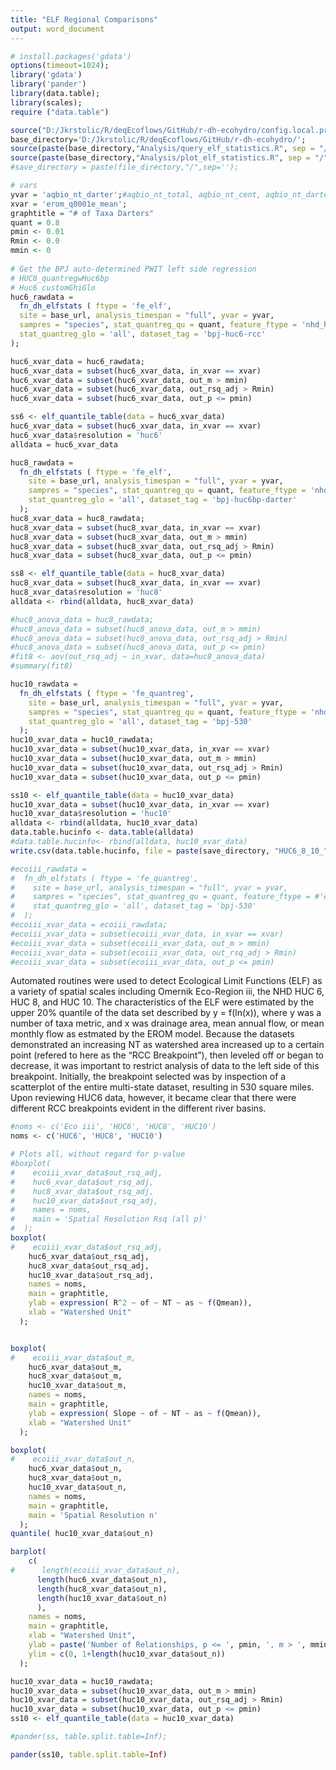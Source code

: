 ```yaml
---
title: "ELF Regional Comparisons"
output: word_document
---
```

  
```r
# install.packages('gdata')
options(timeout=1024);
library('gdata')
library('pander')
library(data.table);
library(scales);
require ("data.table")

source("D:/Jkrstolic/R/deqEcoflows/GitHub/r-dh-ecohydro/config.local.private");
base_directory='D:/Jkrstolic/R/deqEcoflows/GitHub/r-dh-ecohydro/';
source(paste(base_directory,"Analysis/query_elf_statistics.R", sep = "/")); 
source(paste(base_directory,"Analysis/plot_elf_statistics.R", sep = "/")); 
#save_directory = paste(file_directory,"/",sep='');

# vars
yvar = 'aqbio_nt_darter';#aqbio_nt_total, aqbio_nt_cent, aqbio_nt_darter, aqbio_nt_benins, aqbio_nt_minnow, aqbio_nt_cypr_native
xvar = 'erom_q0001e_mean';
graphtitle = "# of Taxa Darters"
quant = 0.8
pmin <- 0.01
Rmin <- 0.0
mmin <- 0
  
# Get the BPJ auto-determined PWIT left side regression
# HUC8_quantregwHuc6bp
# Huc6 customGhiGlo
huc6_rawdata = 
  fn_dh_elfstats ( ftype = 'fe_elf', 
  site = base_url, analysis_timespan = "full", yvar = yvar,
  sampres = "species", stat_quantreg_qu = quant, feature_ftype = 'nhd_huc6', stat_quantreg_ghi = 'all', 
  stat_quantreg_glo = 'all', dataset_tag = 'bpj-huc6-rcc'
);

huc6_xvar_data = huc6_rawdata;
huc6_xvar_data = subset(huc6_xvar_data, in_xvar == xvar)
huc6_xvar_data = subset(huc6_xvar_data, out_m > mmin)
huc6_xvar_data = subset(huc6_xvar_data, out_rsq_adj > Rmin)
huc6_xvar_data = subset(huc6_xvar_data, out_p <= pmin)

ss6 <- elf_quantile_table(data = huc6_xvar_data)
huc6_xvar_data = subset(huc6_xvar_data, in_xvar == xvar)
huc6_xvar_data$resolution = 'huc6'
alldata = huc6_xvar_data

huc8_rawdata = 
  fn_dh_elfstats ( ftype = 'fe_elf', 
    site = base_url, analysis_timespan = "full", yvar = yvar,
    sampres = "species", stat_quantreg_qu = quant, feature_ftype = 'nhd_huc8', stat_quantreg_ghi = 'all', 
    stat_quantreg_glo = 'all', dataset_tag = 'bpj-huc6bp-darter'
  );
huc8_xvar_data = huc8_rawdata;
huc8_xvar_data = subset(huc8_xvar_data, in_xvar == xvar)
huc8_xvar_data = subset(huc8_xvar_data, out_m > mmin)
huc8_xvar_data = subset(huc8_xvar_data, out_rsq_adj > Rmin)
huc8_xvar_data = subset(huc8_xvar_data, out_p <= pmin)

ss8 <- elf_quantile_table(data = huc8_xvar_data)
huc8_xvar_data = subset(huc8_xvar_data, in_xvar == xvar)
huc8_xvar_data$resolution = 'huc8'
alldata <- rbind(alldata, huc8_xvar_data)

#huc8_anova_data = huc8_rawdata;
#huc8_anova_data = subset(huc8_anova_data, out_m > mmin)
#huc8_anova_data = subset(huc8_anova_data, out_rsq_adj > Rmin)
#huc8_anova_data = subset(huc8_anova_data, out_p <= pmin)
#fit8 <- aov(out_rsq_adj ~ in_xvar, data=huc8_anova_data)
#summary(fit8)

huc10_rawdata = 
  fn_dh_elfstats ( ftype = 'fe_quantreg',
    site = base_url, analysis_timespan = "full", yvar = yvar,
    sampres = "species", stat_quantreg_qu = quant, feature_ftype = 'nhd_huc10', stat_quantreg_ghi = 'all',
    stat_quantreg_glo = 'all', dataset_tag = 'bpj-530'
  );
huc10_xvar_data = huc10_rawdata;
huc10_xvar_data = subset(huc10_xvar_data, in_xvar == xvar)
huc10_xvar_data = subset(huc10_xvar_data, out_m > mmin)
huc10_xvar_data = subset(huc10_xvar_data, out_rsq_adj > Rmin)
huc10_xvar_data = subset(huc10_xvar_data, out_p <= pmin)

ss10 <- elf_quantile_table(data = huc10_xvar_data)
huc10_xvar_data = subset(huc10_xvar_data, in_xvar == xvar)
huc10_xvar_data$resolution = 'huc10'
alldata <- rbind(alldata, huc10_xvar_data)
data.table.hucinfo <- data.table(alldata)
#data.table.hucinfo<- rbind(alldata, huc10_xvar_data)
write.csv(data.table.hucinfo, file = paste(save_directory, "HUC6_8_10_", yvar, ".csv", sep=""), row.names = FALSE, quote = FALSE)

#ecoiii_rawdata = 
#  fn_dh_elfstats ( ftype = 'fe_quantreg',
#    site = base_url, analysis_timespan = "full", yvar = yvar,
#    sampres = "species", stat_quantreg_qu = quant, feature_ftype = #'ecoregion_iii', stat_quantreg_ghi = 'all',
#    stat_quantreg_glo = 'all', dataset_tag = 'bpj-530'
#  );
#ecoiii_xvar_data = ecoiii_rawdata;
#ecoiii_xvar_data = subset(ecoiii_xvar_data, in_xvar == xvar)
#ecoiii_xvar_data = subset(ecoiii_xvar_data, out_m > mmin)
#ecoiii_xvar_data = subset(ecoiii_xvar_data, out_rsq_adj > Rmin)
#ecoiii_xvar_data = subset(ecoiii_xvar_data, out_p <= pmin)

```
Automated routines were used to detect Ecological Limit Functions (ELF) as a variety of spatial scales including Omernik Eco-Region iii, the NHD HUC 6, HUC 8, and HUC 10.  The characteristics of the ELF were estimated by the upper 20% quantile of the data set described by y = f(ln(x)), where y was a number of taxa metric, and x was drainage area, mean annual flow, or mean monthly flow as estmated by the EROM model.  Because the datasets demonstrated an increasing NT as watershed area increased up to a certain point (refered to here as the "RCC Breakpoint"), then leveled off or began to decrease, it was important to restrict analysis of data to the left side of this breakpoint.  Initially, the breakpoint selected  was by inspection of a scatterplot of the entire multi-state dataset, resulting in 530 square miles.  Upon reviewing HUC6 data, however, it became clear that there were different RCC breakpoints evident in the different river basins.


```r
#noms <- c('Eco iii', 'HUC6', 'HUC8', 'HUC10')
noms <- c('HUC6', 'HUC8', 'HUC10')

# Plots all, without regard for p-value
#boxplot(
#    ecoiii_xvar_data$out_rsq_adj,
#    huc6_xvar_data$out_rsq_adj, 
#    huc8_xvar_data$out_rsq_adj, 
#    huc10_xvar_data$out_rsq_adj,
#    names = noms, 
#    main = 'Spatial Resolution Rsq (all p)'
#  );
boxplot(
#    ecoiii_xvar_data$out_rsq_adj, 
    huc6_xvar_data$out_rsq_adj, 
    huc8_xvar_data$out_rsq_adj, 
    huc10_xvar_data$out_rsq_adj,
    names = noms, 
    main = graphtitle,
    ylab = expression( R^2 ~ of ~ NT ~ as ~ f(Qmean)),
    xlab = "Watershed Unit"
  );


boxplot(
#    ecoiii_xvar_data$out_m, 
    huc6_xvar_data$out_m, 
    huc8_xvar_data$out_m, 
    huc10_xvar_data$out_m,
    names = noms, 
    main = graphtitle,
    ylab = expression( Slope ~ of ~ NT ~ as ~ f(Qmean)),
    xlab = "Watershed Unit"
  );

boxplot(
#    ecoiii_xvar_data$out_n,
    huc6_xvar_data$out_n, 
    huc8_xvar_data$out_n, 
    huc10_xvar_data$out_n,
    names = noms, 
    main = graphtitle,
    main = 'Spatial Resolution n'
  );
quantile( huc10_xvar_data$out_n)

barplot(
    c(
#      length(ecoiii_xvar_data$out_n), 
      length(huc6_xvar_data$out_n), 
      length(huc8_xvar_data$out_n), 
      length(huc10_xvar_data$out_n)
      ),
    names = noms, 
    main = graphtitle,
    xlab = "Watershed Unit",
    ylab = paste('Number of Relationships, p <= ', pmin, ', m > ', mmin, sep=''),
    ylim = c(0, 1+length(huc10_xvar_data$out_n))
  );

huc10_xvar_data = huc10_rawdata;
huc10_xvar_data = subset(huc10_xvar_data, out_m > mmin)
huc10_xvar_data = subset(huc10_xvar_data, out_rsq_adj > Rmin)
huc10_xvar_data = subset(huc10_xvar_data, out_p <= pmin)
ss10 <- elf_quantile_table(data = huc10_xvar_data)
```

```r
#pander(ss, table.split.table=Inf);

pander(ss10, table.split.table=Inf)
```
